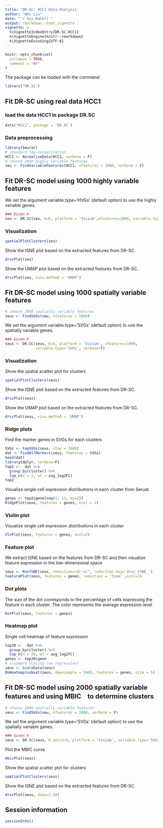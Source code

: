 ```yaml
---
title: 'DR-SC: HCC1 Data Analysis'
author: "Wei Liu"
date: "`r Sys.Date()`"
output: rmarkdown::html_vignette
vignette: >
  %\VignetteIndexEntry{DR-SC HCC1}
  %\VignetteEngine{knitr::rmarkdown}
  %\VignetteEncoding{UTF-8}
---
```


```r
knitr::opts_chunk$set(
  collapse = TRUE,
  comment = "#>"
)
```

The package can be loaded with the command:
```r
library("DR.SC")
```


## Fit DR-SC using real data HCC1
### load the data HCC1 in package DR.SC
```r
data("HCC1", package = 'DR.SC')
```

### Data preprocessing
```r
library(Seurat)
# standard log-normalization
HCC1 <- NormalizeData(HCC1, verbose = F)
# choose 2000 highly variable features
seu <- FindVariableFeatures(HCC1, nfeatures = 1000, verbose = F)
```

## Fit DR-SC model using 1000 highly variable features
We set the argument variable.type='HVGs' (default option) to use the highly variable genes.
```r
### Given K
seu <- DR.SC(seu, K=6, platform = 'Visium',nfeatures=1000, variable.type = 'HVGs',verbose=F)
```

### Visualization
```r
spatialPlotClusters(seu)
```


Show the tSNE plot based on the extracted features from DR-SC.
```r
drscPlot(seu)
```

Show the UMAP plot based on the extracted features from DR-SC.
```r
drscPlot(seu, visu.method = 'UMAP')
```

## Fit DR-SC model using 1000 spatially variable features

```r
# choose 2000 spatially variable features
seus <- FindSVGs(seu, nfeatures = 1000)
```

We set the argument variable.type='SVGs' (default option) to use the spatially variable genes.
```r
### Given K
seus <- DR.SC(seus, K=6, platform = 'Visium', nfeatures=1000, 
              variable.type='SVGs', verbose=T)
```

### Visualization
Show the spatial scatter plot for clusters
```r
spatialPlotClusters(seus)
```


Show the tSNE plot based on the extracted features from DR-SC.
```r
drscPlot(seus)
```
Show the UMAP plot based on the extracted features from DR-SC.
```r
drscPlot(seus, visu.method = 'UMAP')
```


### Ridge plots 
Find the marker genes in SVGs for each clusters
```r
SVGs <- topSVGs(seus, ntop = 1000)
dat <- FindAllMarkers(seus, features = SVGs)
head(dat)
library(dplyr, verbose=F)
top2 <-  dat %>%
  group_by(cluster) %>%
  top_n(n = 2, wt = avg_log2FC)
top2
```

Visualize single cell expression distributions in each cluster from Seruat.
```r
genes <- top2$gene[seq(1, 12, by=2)]
RidgePlot(seus, features = genes, ncol = 2)
```
### Violin plot

Visualize single cell expression distributions in each cluster
```r

VlnPlot(seus, features = genes, ncol=2)
```

### Feature plot
We extract tSNE based on the features from DR-SC and then visualize feature expression in the low-dimensional space
 
```r
seus <- RunTSNE(seus, reduction="dr-sc", reduction.key='drsc_tSNE_')
FeaturePlot(seus, features = genes, reduction = 'tsne' ,ncol=2)

```


### Dot plots 
The size of the dot corresponds to the percentage of cells expressing the
feature in each cluster. The color represents the average expression level
```r
DotPlot(seus, features = genes)
```

### Heatmap plot

Single cell heatmap of feature expression
```r
top20 <-  dat %>%
  group_by(cluster) %>%
  top_n(n = 20, wt = avg_log2FC)
genes <- top20$gene
# standard scaling (no regression)
seus <- ScaleData(seus)
DoHeatmap(subset(seus, downsample = 500), features = genes, size = 5)
```

## Fit DR-SC model using 2000 spatially variable features and using MBIC　to determine clusters

```r
# choose 2000 spatially variable features
seus <- FindSVGs(seu, nfeatures = 2000, verbose = F)
```

We set the argument variable.type='SVGs' (default option) to use the spatially variable genes.
```r
### Given K
seus <- DR.SC(seus, K_set=3:8, platform = 'Visium', variable.type='SVGs', verbose=F)
```

Plot the MBIC curve 
```r
mbicPlot(seus)
```

Show the spatial scatter plot for clusters
```r
spatialPlotClusters(seus)
```

Show the tSNE plot based on the extracted features from DR-SC.
```r
drscPlot(seus, dims=1:10)
```


## Session information
```r
sessionInfo()
```